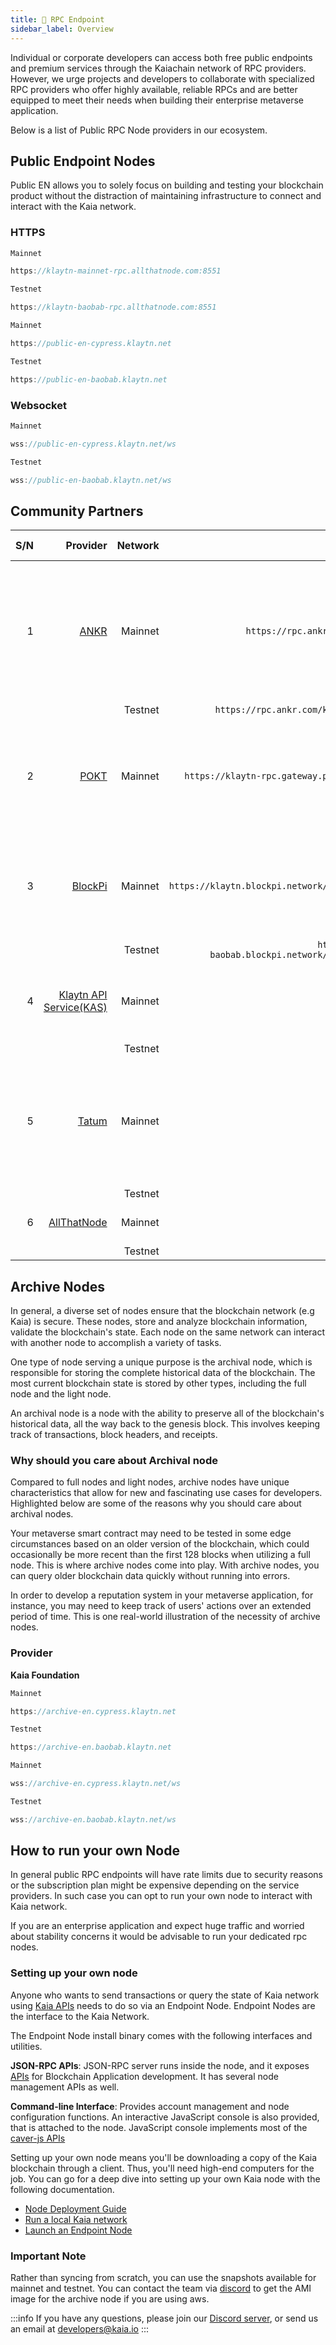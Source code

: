 ```yaml
---
title: 🚀 RPC Endpoint
sidebar_label: Overview
---
```





Individual or corporate developers can access both free public endpoints and premium services through the Kaiachain network of RPC providers.
However, we urge projects and developers to collaborate with specialized RPC providers who offer highly available, reliable RPCs and are better equipped to meet their needs when building their enterprise metaverse application.

Below is a list of Public RPC Node providers in our ecosystem.

## Public Endpoint Nodes <a id="Public Endpoint Nodes"> </a>

Public EN allows you to solely focus on building and testing your blockchain product without the distraction of maintaining infrastructure to connect and interact with the Kaia network.

### HTTPS  


<Tabs>
<TabItem value="atn" label="AllThatNode">

```js
Mainnet

https://klaytn-mainnet-rpc.allthatnode.com:8551

Testnet

https://klaytn-baobab-rpc.allthatnode.com:8551
```

</TabItem>
<TabItem value="kf" label="Kaia Foundation">

```js
Mainnet 

https://public-en-cypress.klaytn.net

Testnet

https://public-en-baobab.klaytn.net
```

</TabItem>
</Tabs>

### Websocket


<Tabs>
<TabItem value="kf" label="Kaia Foundation">

```js
Mainnet 

wss://public-en-cypress.klaytn.net/ws

Testnet

wss://public-en-baobab.klaytn.net/ws
```

</TabItem>
</Tabs>


## Community Partners <a id="Community Partners"> </a>


| S/N      | Provider | Network     |  Endpoint     |      Request Limit     | Mode          |   
|      ---: |    ----:|         ---:|          ---: |                   ---: |         ---:  |
| 1        |  [ANKR](https://www.ankr.com/docs/build-blockchain/overview)        |   Mainnet          |  ```https://rpc.ankr.com/klaytn  ```           |   500 requests per second on the free plan, and 1,500 on the premium. It is upgradable on request.                     |      Free and [Subscription Plan](https://www.ankr.com/rpc/pricing/)          |
|          |          |    Testnet         |     ``` https://rpc.ankr.com/klaytn_testnet```          |                        |               |               |
|    2      |     [POKT](https://docs.pokt.network/)      |    Mainnet                |   ```https://klaytn-rpc.gateway.pokt.network/ ```           |   250,000 Requests Per Day Free Tier (up to two applications, with unlimited endpoints)               |            Free and Pay-As-You-Go Plan           |               
|     3      |   [BlockPi](https://docs.blockpi.io/)        |      Mainnet          |   ```https://klaytn.blockpi.network/v1/rpc/public ```       |    20 requests per second on free services, and unlimited for paid packages.           |    Free and Paid Plan           |
|       |           |  Testnet         |   ```https://klaytn-baobab.blockpi.network/v1/rpc/public```        |               |           |
|    4       |      [Klaytn API Service(KAS)](https://www.klaytnapi.com/en/resource/docs/readme)             |   Mainnet            |               |  10,000 requests per day (100 requests per second) for the free plan             |     Free and [Paid Plan](https://www.klaytnapi.com/en/landing/pricings)          |
|           |       |  Testnet         |           |               |           |
|    5       |     [Tatum](https://apidoc.tatum.io/tag/Klaytn?_gl=1*1dhfv8u*_ga*MzY5NDMyNzg5LjE2NDQ1NTk1MzA.*_ga_BH6F6RKJW6*MTY2MjAxNDQ0OS4xNy4xLjE2NjIwMTQ2MTQuMjQuMC4w)      |     Mainnet          |               |  5 requests per second for the free plan, and 200 requests per second for the paid plans (Start, Basic)             |  Free and [Subscription Plan](https://tatum.io/pricing)            |
|           |               |    Testnet           |           |               |               |
|     6      |   [AllThatNode](https://docs.allthatnode.com/protocols/klaytn/klaytn-samples)            |    Mainnet           |               |       20,000 request per day    |    Free and [Paid Plan](https://www.allthatnode.com/pricing.dsrv)       |
|           |               |     Testnet          |               |           |           |


## Archive Nodes
In general, a diverse set of nodes ensure that the blockchain network (e.g Kaia) is secure. These nodes, store and analyze blockchain information, validate the blockchain's state. Each node on the same network can interact with another node to accomplish a variety of tasks.

One type of node serving a unique purpose is the archival node, which is responsible for storing the complete historical data of the blockchain. The most current blockchain state is stored by other types, including the full node and the light node.

An archival node is a node with the ability to preserve all of the blockchain's historical data, all the way back to the genesis block. This involves keeping track of transactions, block headers, and receipts.

### Why should you care about Archival node

Compared to full nodes and light nodes, archive nodes have unique characteristics that allow for new and fascinating use cases for developers.  Highlighted below are some of the reasons why you should care about archival nodes.

Your metaverse smart contract may need to be tested in some edge circumstances based on an older version of the blockchain, which could occasionally be more recent than the first 128 blocks when utilizing a full node. This is where archive nodes come into play. With archive nodes, you can query older blockchain data quickly without running into errors.

In order to develop a reputation system in your metaverse application, for instance, you may need to keep track of users' actions over an extended period of time. This is one real-world illustration of the necessity of archive nodes.


### Provider
**Kaia Foundation**

<Tabs>
<TabItem value="kf1" label="HTTPS">

```js
Mainnet

https://archive-en.cypress.klaytn.net

Testnet

https://archive-en.baobab.klaytn.net
```

</TabItem>

<TabItem value="kf2" label="WSS">

```js
Mainnet

wss://archive-en.cypress.klaytn.net/ws

Testnet

wss://archive-en.baobab.klaytn.net/ws
```

</TabItem>

</Tabs>

## How to run your own Node
In general public RPC endpoints will have rate limits due to security reasons or the subscription plan might be expensive depending on the service providers. In such case you can opt to run your own node to interact with Kaia network. 

If you are an enterprise application and expect huge traffic and worried about stability concerns it would be advisable to run your dedicated rpc nodes. 



### Setting up your own node

Anyone who wants to send transactions or query the state of Kaia network using [Kaia APIs](https://github.com/klaytn/klaytn-docs/blob/master/docs/installation-guide/dapp/json-rpc/README.md) needs to do so via an Endpoint Node. Endpoint Nodes are the interface to the Kaia Network.

The Endpoint Node install binary comes with the following interfaces and utilities.

**JSON-RPC APIs**: JSON-RPC server runs inside the node, and it exposes [APIs](https://github.com/klaytn/klaytn-docs/blob/master/docs/installation-guide/dapp/json-rpc/README.md) for Blockchain Application development. It has several node management APIs as well.

**Command-line Interface**: Provides account management and node configuration functions. An interactive JavaScript console is also provided, that is attached to the node. JavaScript console implements most of the [caver-js APIs](https://github.com/klaytn/klaytn-docs/blob/master/docs/installation-guide/dapp/sdk/caver-js/README.md)

Setting up your own node means you'll be downloading a copy of the Kaia blockchain through a client. Thus, you'll need high-end  computers for the job.  You can go for a deep dive into setting up your own Kaia node with the following documentation. 


* [Node Deployment Guide](https://docs.kaia.io/docs/nodes/)
* [Run a local Kaia network](https://klaytn.foundation/how-to-run-a-local-klaytn-network/)
* [Launch an Endpoint Node](https://docs.kaia.io/docs/nodes/endpoint-node/install-endpoint-nodes/)


### Important Note

Rather than syncing from scratch, you can use the snapshots available for mainnet and testnet. You can contact the team via [discord](https://discord.gg/kaiachain) to get the AMI image for the archive node if you are using aws. 


:::info
If you have any questions, please join our [Discord server](https://discord.gg/kaiachain), or send us an email at developers@kaia.io
:::